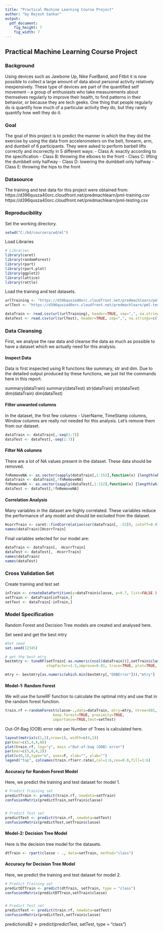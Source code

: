 ```yaml
---
title: "Practical Machine Learning Course Project"
author: "by Rajesh Sankar"
output:
  pdf_document:
    fig_height: 7
    fig_width: 7
---
```


## Practical Machine Learning Course Project

### Background
Using devices such as Jawbone Up, Nike FuelBand, and Fitbit it is now possible to collect a large amount of data about personal activity relatively inexpensively. These type of devices are part of the quantified self movement – a group of enthusiasts who take measurements about themselves regularly to improve their health, to find patterns in their behavior, or because they are tech geeks. One thing that people regularly do is quantify how much of a particular activity they do, but they rarely quantify how well they do it.

### Goal
The goal of this project is to predict the manner in which the they did the exercise by using the data from accelerometers on the belt, forearm, arm, and dumbell of 6 participants. They were asked to perform barbell lifts correctly and incorrectly in 5 different ways:
- Class A: exactly according to the specification
- Class B: throwing the elbows to the front
- Class C: lifting the dumbbell only halfway
- Class D: lowering the dumbbell only halfway
- Class E: throwing the hips to the front

### Datasource
The training and test data for this project were obtained from:
https://d396qusza40orc.cloudfront.net/predmachlearn/pml-training.csv
https://d396qusza40orc.cloudfront.net/predmachlearn/pml-testing.csv

### Reproducibility
Set the working directory.
```r
setwd("C:/bd/coursera/wd/ml")
```

Load Libraries
```r
# Libraries
library(caret)
library(randomForest)
library(rpart)
library(rpart.plot)
library(ggplot2)
library(lattice)
library(rattle)
``` 

Load the training and test datasets.
```r
urlTraining <- "https://d396qusza40orc.cloudfront.net/predmachlearn/pml-training.csv"
urlTest <- "https://d396qusza40orc.cloudfront.net/predmachlearn/pml-testing.csv"

dataTrain <- read.csv(url(urlTraining), header=TRUE, sep=",", na.strings=c("NA","#DIV/0!",""))
dataTest <- read.csv(url(urlTest), header=TRUE, sep=",", na.strings=c("NA","#DIV/0!",""))
```

### Data Cleansing
First, we analyse the raw data and cleanse the data as much as possible to have a dataset which we actually need for this analysis.

#### Inspect Data
Data is first inspected using R functions like summary, str and dim. Due to the detailed output produced by these functions, we just list the commands here in this report.

summary(dataTrain)
summary(dataTest)
str(dataTrain)
str(dataTest)
dim(dataTrain)
dim(dataTest)

#### Filter unwanted columns
In the dataset, the first few columns - UserName, TimeStamp columns, Window columns are really not needed for this analysis. Let's remove them from our dataset.

```r
dataTrain <- dataTrain[,-seq(1:7)]
dataTest <- dataTest[,-seq(1:7)]
```

#### Filter NA columns
There are a lot of NA values present in the dataset. These data should be removed.

```r
fnRemoveNA <- as.vector(sapply(dataTrain[,1:152],function(x) {length(which(is.na(x)))!=0}))
dataTrain <- dataTrain[,!fnRemoveNA]
fnRemoveNA <- as.vector(sapply(dataTest[,1:152],function(x) {length(which(is.na(x)))!=0}))
dataTest <- dataTest[,!fnRemoveNA]
```

#### Correlation Analysis
Many variables in the dataset are highly correlated. These variables reduce the performance of any model and should be excluded from the dataset.

```r
HcorrTrain <- caret::findCorrelation(cor(dataTrain[, -53]), cutoff=0.9)
names(dataTrain)[HcorrTrain]
```

Final variables selected for our model are:
```r
dataTrain <- dataTrain[, -HcorrTrain]
dataTest <- dataTest[, -HcorrTrain]
names(dataTrain)
names(dataTest)
```

### Cross Validation Set
Create training and test set

```r
inTrain <- createDataPartition(y=dataTrain$classe, p=0.7, list=FALSE )
setTrain <- dataTrain[inTrain,]
setTest <- dataTrain[-inTrain,]
```

### Model Specification
Random Forest and Decision Tree models are created and analysed here.

Set seed and get the best mtry
```r
#Set seed
set.seed(12345)

# get the best mtry
bestmtry <- tuneRF(setTrain[-as.numeric(ncol(dataTrain))],setTrain$classe, ntreeTry=100, 
                   stepFactor=1.5,improve=0.01, trace=TRUE, plot=TRUE, dobest=FALSE)

mtry <- bestmtry[as.numeric(which.min(bestmtry[,"OOBError"])),"mtry"]				   
```

#### Model-1: Random Forest
We will use the tuneRF function to calculate the optimal mtry and use that in the random forest function.

```r
train.rf <-randomForest(classe~.,data=dataTrain, mtry=mtry, ntree=501, 
                      keep.forest=TRUE, proximity=TRUE, 
                      importance=TRUE,test=setTest)
```

Out-Of-Bag (OOB) error rate per Number of Trees is calculated here.
```r
layout(matrix(c(1,2),nrow=1), width=c(4,1)) 
par(mar=c(5,4,4,0)) 
plot(train.rf, log="y", main ="Out-of-bag (OOB) error")
par(mar=c(5,0,4,2)) 
plot(c(0,1),type="n", axes=F, xlab="", ylab="")
legend("top", colnames(train.rf$err.rate),col=1:6,cex=0.8,fill=1:6)
```

#### Accuracy for Random Forest Model
Here, we predict the training and test dataset for model 1.

```r
# Predict Training set
predictTrain <- predict(train.rf, newdata=setTrain)
confusionMatrix(predictTrain,setTrain$classe)


# Predict Test set
predictTest <- predict(train.rf, newdata=setTest)
confusionMatrix(predictTest,setTrain$classe)
```

#### Model-2: Decision Tree Model
Here is the decision tree model for the datasets.

```r
dtTrain <- rpart(classe ~ ., data=setTrain, method="class")
```

#### Accuracy for Decision Tree Model
Here, we predict the training and test dataset for model 2.

```r
# Predict Training set
predictDTTrain <- predict(dtTrain, setTrain, type = "class")
confusionMatrix(predictDTTrain,setTrain$classe)


# Predict Test set
predictTest <- predict(train.rf, newdata=setTest)
confusionMatrix(predictTest,setTrain$classe)
```

predictionsB2 <- predict(predictTest, setTest, type = "class")
